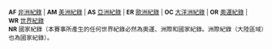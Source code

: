 <!-- This template is for Olympic swimming articles only.     
-->
<small>
'''AF'''&nbsp;[[非洲游泳紀錄列表|非洲紀錄]] | '''AM'''&nbsp;[[美洲游泳紀錄列表|美洲紀錄]] | '''AS'''&nbsp;[[亞洲游泳紀錄列表|亞洲紀錄]] | '''ER'''&nbsp;[[歐洲游泳紀錄列表|歐洲紀錄]] | '''OC'''&nbsp;[[大洋洲游泳紀錄列表|大洋洲紀錄]] | '''OR'''&nbsp;[[游泳奧運紀錄列表|奧運紀錄]] | '''WR'''&nbsp;[[游泳世界紀錄列表|世界紀錄]]<br> '''NR'''&nbsp;國家紀錄（本賽事所產生的任何世界紀錄必然為奧運、洲際和國家紀錄。洲際紀錄（大陸區域）也為國家紀錄）。
</small><noinclude>
[[Category:體育記錄模板|{{PAGENAME}}]]
</noinclude>